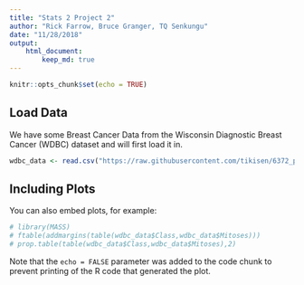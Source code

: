 ```yaml
---
title: "Stats 2 Project 2"
author: "Rick Farrow, Bruce Granger, TQ Senkungu"
date: "11/28/2018"
output:
    html_document:
        keep_md: true
---
```


```r
knitr::opts_chunk$set(echo = TRUE)
```

## Load Data

We have some Breast Cancer Data from the Wisconsin Diagnostic Breast Cancer (WDBC) dataset and will first load it in.

```r
wdbc_data <- read.csv("https://raw.githubusercontent.com/tikisen/6372_proj2/master/Data/breast-cancer-wisconsin-data.csv", sep = "\t",  row.names = NULL, stringsAsFactors = FALSE, header = TRUE)
```

## Including Plots

You can also embed plots, for example:

```r
# library(MASS)
# ftable(addmargins(table(wdbc_data$Class,wdbc_data$Mitoses)))
# prop.table(table(wdbc_data$Class,wdbc_data$Mitoses),2)
```

Note that the `echo = FALSE` parameter was added to the code chunk to prevent printing of the R code that generated the plot.
